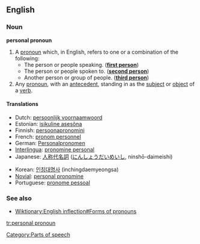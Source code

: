 ==English==
===Noun===
{{wikipedia|personal pronouns}}
'''personal pronoun'''
# A [[pronoun]] which, in English, refers to one or a combination of the following:
#* The person or people speaking. ('''[[first person]]''')
#* The person or people spoken to. ('''[[second person]]''')
#* Another person or group of people. ('''[[third person]]''')
# Any [[pronoun]], with an [[antecedent]], standing in as the [[subject]] or [[object]] of a [[verb]].

====Translations====
{{top}}
* Dutch: [[persoonlijk voornaamwoord]] {{n}}
* Estonian: [[isikuline asesõna]]
* Finnish: [[persoonapronomini]]
* French: [[pronom personnel]] {{m}}
* German: [[Personalpronomen]] {{n}}
* [[Interlingua]]: [[pronomine personal]]
* Japanese: [[人称代名詞]] ([[にんしょうだいめいし]], ninshō-daimeishi)
{{mid}}
* Korean: [[인칭대명사]] (inchingdaemyeongsa)
*[[Novial]]: [[personal pronomine]]
* Portuguese: [[pronome pessoal]] {{m}}
{{bottom}}

===See also===
* [[Wiktionary:English inflection#Forms of pronouns]]

[[Category:Parts of speech]]

[[tr:personal pronoun]]